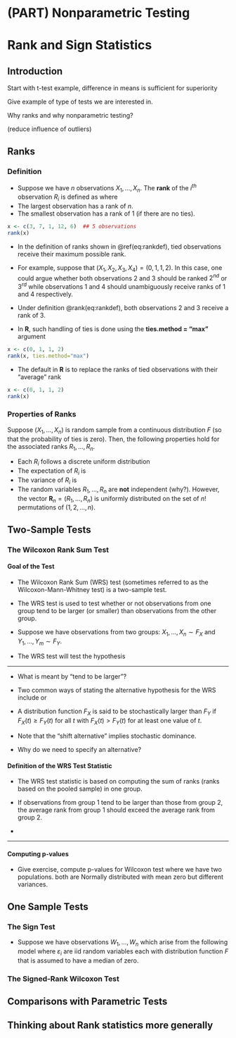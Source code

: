 # (PART) Nonparametric Testing {-} 

# Rank and Sign Statistics {#rank-tests}

## Introduction

Start with t-test example, difference in means is sufficient for superiority

Give example of type of tests we are interested in.

Why ranks and why nonparametric testing?

(reduce influence of outliers)

## Ranks

### Definition

* Suppose we have $n$ observations $X_{1}, \ldots, X_{n}$. The **rank** of the $i^{th}$ observation $R_{i}$ is defined as
\begin{equation}
R_{i} = R(X_{i}) = \sum_{j=1}^{n} I( X_{j} \leq X_{i}) 
(\#eq:rankdef)
\end{equation}
where
\begin{equation}
I(X_{j} \leq X_{i}) 
= \begin{cases}
1 & \text{ if } X_{j} \leq X_{i} \\
0 & \text{ if } X_{j} > X_{i}
\end{cases}
\end{equation}
* The largest observation has a rank of $n$.
* The smallest observation has a rank of $1$ (if there are no ties).

```r
x <- c(3, 7, 1, 12, 6)  ## 5 observations
rank(x)
```

* In the definition of ranks shown in \@ref(eq:rankdef), tied observations
receive their maximum possible rank. 
* For example, suppose that $(X_{1}, X_{2}, X_{3}, X_{4}) = (0, 1, 1, 2)$. 
In this case, one could argue whether both observations 2 and 3 should be ranked
$2^{nd}$ or $3^{rd}$ while observations $1$ and $4$ should unambiguously receive
ranks of $1$ and $4$ respectively.
* Under definition \@rank(eq:rankdef), both observations $2$ and $3$ receive a rank of $3$.

* In **R**, such handling of ties is done using the **ties.method = "max"** argument
```r
x <- c(0, 1, 1, 2)  
rank(x, ties.method="max")
```
* The default in **R** is to replace the ranks of tied observations with their "average" rank
```r
x <- c(0, 1, 1, 2)  
rank(x)
```

### Properties of Ranks
Suppose $(X_{1}, \ldots, X_{n})$ is random sample from a continuous distribution $F$ (so that the probability
of ties is zero). Then, the following properties hold for the associated ranks $R_{1}, \ldots, R_{n}$.

* Each $R_{i}$ follows a discrete uniform distribution
\begin{equation}
P(R_{i} = j) = 1/n, \quad \text{for any } j = 1, \ldots,n.
\end{equation}
* The expectation of $R_{i}$ is
\begin{equation}
E( R_{i} ) = \sum_{j=1}^{n} j P(R_{i} = j) = \frac{1}{n}\sum_{j=1}^{n} j = \frac{(n+1)}{2}
\end{equation}
* The variance of $R_{i}$ is
\begin{equation}
\text{Var}( R_{i} ) = E( R_{i}^{2} ) - E(R_{i})^{2}
= \frac{1}{n}\sum_{j=1}^{n} j^{2}  - \Big( \frac{n+1}{2} \Big)^{2}
= \frac{ n^{2} - 1}{12}
\end{equation}
* The random variables $R_{1}, \ldots, R_{n}$ are **not** independent (why?). However,
the vector $\mathbf{R}_{n} = (R_{1}, \ldots, R_{n})$ is uniformly distributed
on the set of $n!$ permutations of $(1,2,\ldots,n)$.


## Two-Sample Tests

### The Wilcoxon Rank Sum Test

#### Goal of the Test

* The Wilcoxon Rank Sum (WRS) test (sometimes referred to as the Wilcoxon-Mann-Whitney test) is a two-sample test.

* The WRS test is used to test whether or not observations from one group tend to be larger (or smaller) than observations
from the other group. 

* Suppose we have observations from two groups: $X_{1}, \ldots, X_{n} \sim F_{X}$ and $Y_{1}, \ldots, Y_{m} \sim F_{Y}$.

* The WRS test will test the hypothesis
\begin{eqnarray}
H_{0}: & & F_{X} = F_{Y} \quad \textrm{ versus } \nonumber \\
H_{A}: & & \textrm{Observations from } F_{X} \textrm{ tend to be larger than observations from } F_{Y} \nonumber 
\end{eqnarray}

---

* What is meant by "tend to be larger"?

* Two common ways of stating the alternative hypothesis for the WRS include
\begin{eqnarray}
H_{0}: & & F_{X} = F_{Y} \quad \textrm{ versus } \nonumber \\
H_{A}: & & F_{X} \textrm{ is stochastically larger than } F_{Y} \nonumber 
\end{eqnarray}
or
\begin{eqnarray}
H_{0}: & & F_{X} = F_{Y} \quad \textrm{ versus } \nonumber \\
H_{A}: & & F_{X}(t) = F_{Y}(t - \Delta), \Delta > 0.
\end{eqnarray}
* A distribution function $F_{X}$ is said to be stochastically larger than
$F_{Y}$ if $F_{X}(t) \geq F_{Y}(t)$ for all $t$ with $F_{X}(t) > F_{Y}(t)$
for at least one value of $t$.

* Note that the "shift alternative" implies stochastic dominance.

* Why do we need to specify an alternative?

#### Definition of the WRS Test Statistic

* The WRS test statistic is based on computing the sum of ranks (ranks based on the pooled sample)
in one group.

* If observations from group 1 tend to be larger than those from group 2, the average rank from group 1 should exceed the
average rank from group 2. 

* 

---

#### Computing p-values

* Give exercise, compute p-values for Wilcoxon test where
we have two populations. both are Normally distributed
with mean zero but different variances.


## One Sample Tests

### The Sign Test

* Suppose we have observations $W_{1}, \ldots, W_{n}$ which arise from the following model
\begin{equation}
W_{i} = \theta + \varepsilon_{i}, \nonumber 
\end{equation}
where $\varepsilon_{i}$ are iid random variables each with distribution function $F$
that is assumed to have a median of zero.



### The Signed-Rank Wilcoxon Test

## Comparisons with Parametric Tests

## Thinking about Rank statistics more generally





